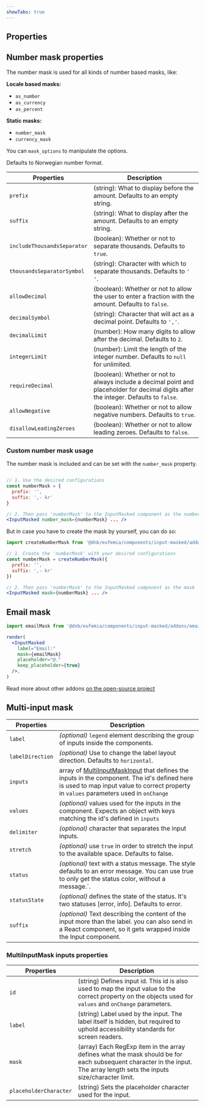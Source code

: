```yaml
---
showTabs: true
---
```



## Properties

<PropertiesTable props={inputMaskedProperties} />

## Number mask properties

The number mask is used for all kinds of number based masks, like:

**Locale based masks:**

- `as_number`
- `as_currency`
- `as_percent`

**Static masks:**

- `number_mask`
- `currency_mask`

You can `mask_options` to manipulate the options.

Defaults to Norwegian number format.

| Properties                  | Description                                                                                                                            |
| --------------------------- | -------------------------------------------------------------------------------------------------------------------------------------- |
| `prefix`                    | (string): What to display before the amount. Defaults to an empty string.                                                              |
| `suffix`                    | (string): What to display after the amount. Defaults to an empty string.                                                               |
| `includeThousandsSeparator` | (boolean): Whether or not to separate thousands. Defaults to `true`.                                                                   |
| `thousandsSeparatorSymbol`  | (string): Character with which to separate thousands. Defaults to `' '`.                                                               |
| `allowDecimal`              | (boolean): Whether or not to allow the user to enter a fraction with the amount. Defaults to `false`.                                  |
| `decimalSymbol`             | (string): Character that will act as a decimal point. Defaults to `','`.                                                               |
| `decimalLimit`              | (number): How many digits to allow after the decimal. Defaults to `2`.                                                                 |
| `integerLimit`              | (number): Limit the length of the integer number. Defaults to `null` for unlimited.                                                    |
| `requireDecimal`            | (boolean): Whether or not to always include a decimal point and placeholder for decimal digits after the integer. Defaults to `false`. |
| `allowNegative`             | (boolean): Whether or not to allow negative numbers. Defaults to `true`.                                                               |
| `disallowLeadingZeroes`     | (boolean): Whether or not to allow leading zeroes. Defaults to `false`.                                                                |

### Custom number mask usage

The number mask is included and can be set with the `number_mask` property.

```jsx

// 1. Use the desired configurations
const numberMask = {
  prefix: '',
  suffix: ',- kr'
}

// 2. Then pass 'numberMask' to the InputMasked component as the number_mask
<InputMasked number_mask={numberMask} ... />
```

But in case you have to create the mask by yourself, you can do so:

```jsx
import createNumberMask from '@dnb/eufemia/components/input-masked/addons/createNumberMask'

// 1. Create the 'numberMask' with your desired configurations
const numberMask = createNumberMask({
  prefix: '',
  suffix: ',- kr'
})

// 2. Then pass 'numberMask' to the InputMasked component as the mask
<InputMasked mask={numberMask} ... />
```

## Email mask

```jsx
import emailMask from '@dnb/eufemia/components/input-masked/addons/emailMask'

render(
  <InputMasked
    label="Email:"
    mask={emailMask}
    placeholder="@."
    keep_placeholder={true}
  />,
)
```

Read more about other addons [on the open-source project](https://github.com/text-mask/text-mask)

## Multi-input mask

| Properties       | Description                                                                                                                                                                                                                                                          |
| ---------------- | -------------------------------------------------------------------------------------------------------------------------------------------------------------------------------------------------------------------------------------------------------------------- |
| `label`          | _(optional)_ `legend` element describing the group of inputs inside the components.                                                                                                                                                                                  |
| `labelDirection` | _(optional)_ Use to change the label layout direction. Defaults to `horizontal`.                                                                                                                                                                                     |
| `inputs`         | array of [MultiInputMaskInput](/uilib/components/input-masked/properties/#multiinputmask-inputs-properties) that defines the inputs in the component. The id's defined here is used to map input value to correct property in `values` parameters used in `onChange` |
| `values`         | _(optional)_ values used for the inputs in the component. Expects an object with keys matching the id's defined in `inputs`                                                                                                                                          |
| `delimiter`      | _(optional)_ character that separates the input inputs.                                                                                                                                                                                                              |
| `stretch`        | _(optional)_ use `true` in order to stretch the input to the available space. Defaults to false.                                                                                                                                                                     |
| `status`         | _(optional)_ text with a status message. The style defaults to an error message. You can use true to only get the status color, without a message.`.                                                                                                                 |
| `statusState`    | _(optional)_ defines the state of the status. It's two statuses [error, info]. Defaults to error.                                                                                                                                                                    |
| `suffix`         | _(optional)_ Text describing the content of the input more than the label. you can also send in a React component, so it gets wrapped inside the Input component.                                                                                                    |

### MultiInputMask inputs properties

| Properties             | Description                                                                                                                                                              |
| ---------------------- | ------------------------------------------------------------------------------------------------------------------------------------------------------------------------ |
| `id`                   | (string) Defines input id. This id is also used to map the input value to the correct property on the objects used for `values` and `onChange` parameters.               |
| `label`                | (string) Label used by the input. The label itself is hidden, but required to uphold accessibility standards for screen readers.                                         |
| `mask`                 | (array) Each RegExp item in the array defines what the mask should be for each subsequent character in the input. The array length sets the inputs size/character limit. |
| `placeholderCharacter` | (string) Sets the placeholder character used for the input.                                                                                                              |
